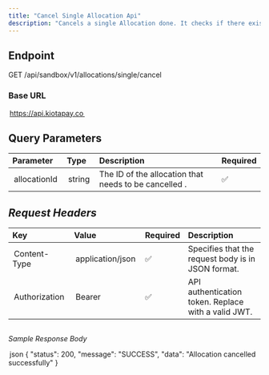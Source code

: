 ```yaml
---
title: "Cancel Single Allocation Api"
description: "Cancels a single Allocation done. It checks if there exists enough funds for this action"
---
```


## Endpoint

GET /api/sandbox/v1/allocations/single/cancel

### Base URL

⁠ https://api.kiotapay.co ⁠

## Query Parameters

| Parameter      | Type     | Description                                           | Required |
| :------------- | :------- | :---------------------------------------------------- | :------- |
| ⁠ allocationId ⁠ | ⁠ string ⁠ | The ID of the allocation that needs to be cancelled . | ✅        |

## *Request Headers*

| Key             | Value                 | Required | Description                                                        |
| :-------------- | :-------------------- | :------- | :----------------------------------------------------------------- |
| ⁠ Content-Type ⁠  | ⁠ application/json ⁠    | ✅        | Specifies that the request body is in JSON format.                 |
| ⁠ Authorization ⁠ | ⁠ Bearer <your-token> ⁠ | ✅        | API authentication token. Replace ⁠ <your-token> ⁠ with a valid JWT. |

## 

*Sample Response Body*

⁠ json
{
    "status": 200,
    "message": "SUCCESS",
    "data": "Allocation cancelled successfully"
}
 ⁠
